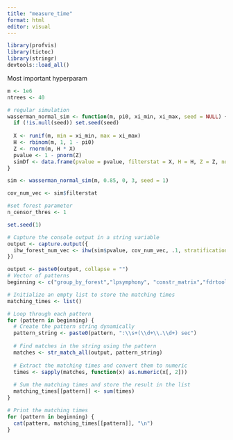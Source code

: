 ```yaml
---
title: "measure_time"
format: html
editor: visual
---
```


```r
library(profvis)
library(tictoc)
library(stringr)
devtools::load_all()

```

Most important hyperparam

```r
m <- 1e6
ntrees <- 40
```

```r
# regular simulation
wasserman_normal_sim <- function(m, pi0, xi_min, xi_max, seed = NULL) {
  if (!is.null(seed)) set.seed(seed)
  
  X <- runif(m, min = xi_min, max = xi_max)
  H <- rbinom(m, 1, 1 - pi0)
  Z <- rnorm(m, H * X)
  pvalue <- 1 - pnorm(Z)
  simDf <- data.frame(pvalue = pvalue, filterstat = X, H = H, Z = Z, noise = 0)
}

sim <- wasserman_normal_sim(m, 0.85, 0, 3, seed = 1)

cov_num_vec <- sim$filterstat
```

```r
#set forest parameter
n_censor_thres <- 1

set.seed(1)

# Capture the console output in a string variable
output <- capture.output({
  ihw_forest_num_vec <- ihw(sim$pvalue, cov_num_vec, .1, stratification_method = "forest", ntrees = ntrees, n_censor_thres = n_censor_thres)
})
```

```r

output <- paste0(output, collapse = "")
# Vector of patterns
beginning <- c("group_by_forest","lpsymphony", "constr_matrix","fdrtool::gcmlcm","filtered_sorted_pvalues","sorted_weights","sorted_weighted_pvalues","sorted_adj_p")

# Initialize an empty list to store the matching times
matching_times <- list()

# Loop through each pattern
for (pattern in beginning) {
  # Create the pattern string dynamically
  pattern_string <- paste0(pattern, ":\\s+(\\d+\\.\\d+) sec")
  
  # Find matches in the string using the pattern
  matches <- str_match_all(output, pattern_string)
  
  # Extract the matching times and convert them to numeric
  times <- sapply(matches, function(x) as.numeric(x[, 2]))
  
  # Sum the matching times and store the result in the list
  matching_times[[pattern]] <- sum(times)
}

# Print the matching times
for (pattern in beginning) {
  cat(pattern, matching_times[[pattern]], "\n")
}

```
